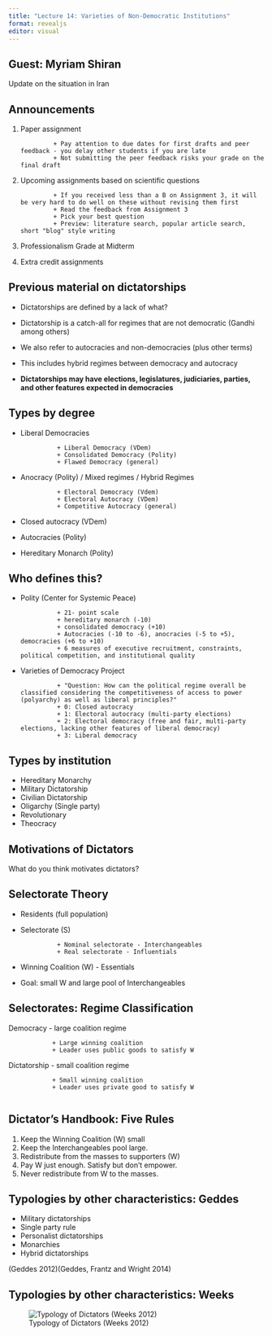 ```yaml
---
title: "Lecture 14: Varieties of Non-Democratic Institutions"
format: revealjs
editor: visual
---
```


## Guest: Myriam Shiran

Update on the situation in Iran

## Announcements

1.  Paper assignment

                 + Pay attention to due dates for first drafts and peer feedback - you delay other students if you are late
                 + Not submitting the peer feedback risks your grade on the final draft

2.  Upcoming assignments based on scientific questions

                 + If you received less than a B on Assignment 3, it will be very hard to do well on these without revising them first
                 + Read the feedback from Assignment 3
                 + Pick your best question
                 + Preview: literature search, popular article search, short "blog" style writing 

3.  Professionalism Grade at Midterm

4.  Extra credit assignments

## Previous material on dictatorships

-   Dictatorships are defined by a lack of what?

-   Dictatorship is a catch-all for regimes that are not democratic (Gandhi among others)

-   We also refer to autocracies and non-democracies (plus other terms)

-   This includes hybrid regimes between democracy and autocracy

-   **Dictatorships may have elections, legislatures, judiciaries, parties, and other features expected in democracies**

## Types by degree

-   Liberal Democracies

                  + Liberal Democracy (VDem)
                  + Consolidated Democracy (Polity)
                  + Flawed Democracy (general)

-   Anocracy (Polity) / Mixed regimes / Hybrid Regimes

                  + Electoral Democracy (Vdem)
                  + Electoral Autocracy (VDem)
                  + Competitive Autocracy (general)

-   Closed autocracy (VDem)

-   Autocracies (Polity)

-   Hereditary Monarch (Polity)

## Who defines this?

-   Polity (Center for Systemic Peace)

                  + 21- point scale
                  + hereditary monarch (-10)
                  + consolidated democracy (+10)
                  + Autocracies (-10 to -6), anocracies (-5 to +5), democracies (+6 to +10)
                  + 6 measures of executive recruitment, constraints, political competition, and institutional quality

-   Varieties of Democracy Project

                  + "Question: How can the political regime overall be classified considering the competitiveness of access to power (polyarchy) as well as liberal principles?"
                  + 0: Closed autocracy 
                  + 1: Electoral autocracy (multi-party elections)
                  + 2: Electoral democracy (free and fair, multi-party elections, lacking other features of liberal democracy)
                  + 3: Liberal democracy

## Types by institution

-   Hereditary Monarchy
-   Military Dictatorship
-   Civilian Dictatorship
-   Oligarchy (Single party)
-   Revolutionary
-   Theocracy

## Motivations of Dictators

What do you think motivates dictators?

## Selectorate Theory

-   Residents (full population)

-   Selectorate (S)

                  + Nominal selectorate - Interchangeables 
                  + Real selectorate - Influentials 

-   Winning Coalition (W) - Essentials

-   Goal: small W and large pool of Interchangeables

## Selectorates: Regime Classification

Democracy - large coalition regime

                + Large winning coalition
                + Leader uses public goods to satisfy W

Dictatorship - small coalition regime

                + Small winning coalition
                + Leader uses private good to satisfy W
                

## Dictator's Handbook: Five Rules

1.  Keep the Winning Coalition (W) small
2.  Keep the Interchangeables pool large.
3.  Redistribute from the masses to supporters (W)
4.  Pay W just enough. Satisfy but don't empower.
5.  Never redistribute from W to the masses.

## Typologies by other characteristics: Geddes

-   Military dictatorships
-   Single party rule
-   Personalist dictatorships
-   Monarchies
-   Hybrid dictatorships

(Geddes 2012)(Geddes, Frantz and Wright 2014)

## Typologies by other characteristics: Weeks

![Typology of Dictators (Weeks 2012)](weeks_typology.jpg)

